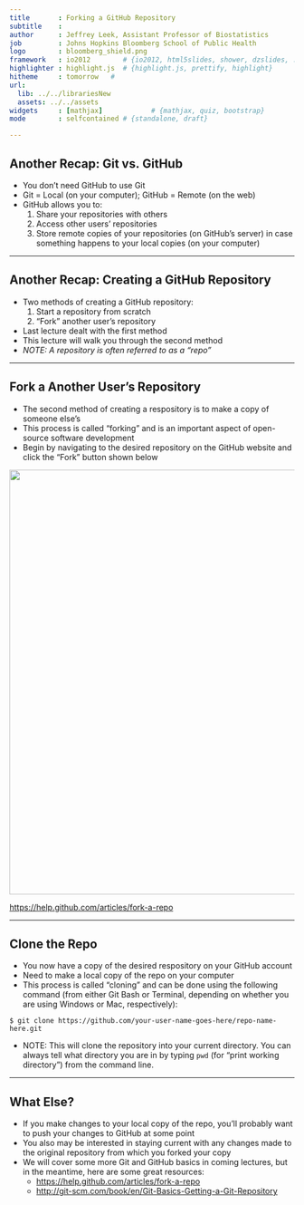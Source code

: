 ---
title       : Forking a GitHub Repository
subtitle    : 
author      : Jeffrey Leek, Assistant Professor of Biostatistics 
job         : Johns Hopkins Bloomberg School of Public Health
logo        : bloomberg_shield.png
framework   : io2012        # {io2012, html5slides, shower, dzslides, ...}
highlighter : highlight.js  # {highlight.js, prettify, highlight}
hitheme     : tomorrow   # 
url:
  lib: ../../librariesNew
  assets: ../../assets
widgets     : [mathjax]            # {mathjax, quiz, bootstrap}
mode        : selfcontained # {standalone, draft}

---

## Another Recap: Git vs. GitHub

* You don't need GitHub to use Git
* Git = Local (on your computer); GitHub = Remote (on the web)
* GitHub allows you to:
  1. Share your repositories with others
  2. Access other users' repositories
  3. Store remote copies of your repositories (on GitHub's server) in case something happens to your local copies (on your computer)

---

## Another Recap: Creating a GitHub Repository

* Two methods of creating a GitHub repository:
  1. Start a repository from scratch
  2. "Fork" another user's repository
* Last lecture dealt with the first method
* This lecture will walk you through the second method
* _NOTE: A repository is often referred to as a "repo"_

---

## Fork a Another User's Repository

* The second method of creating a respository is to make a copy of someone else's
* This process is called "forking" and is an important aspect of open-source software development
* Begin by navigating to the desired repository on the GitHub website and click the "Fork" button shown below

<img class=center src=../../assets/img/CreateRepo/Bootcamp-Fork.png width='750'/>

[https://help.github.com/articles/fork-a-repo](https://help.github.com/articles/fork-a-repo)

---

## Clone the Repo

* You now have a copy of the desired respository on your GitHub account
* Need to make a local copy of the repo on your computer
* This process is called "cloning" and can be done using the following command (from either Git Bash or Terminal, depending on whether you are using Windows or Mac, respectively):

```
$ git clone https://github.com/your-user-name-goes-here/repo-name-here.git
```

* NOTE: This will clone the repository into your current directory. You can always tell what directory you are in by typing `pwd` (for "print working directory") from the command line.

---

## What Else?

* If you make changes to your local copy of the repo, you'll probably want to push your changes to GitHub at some point
* You also may be interested in staying current with any changes made to the original repository from which you forked your copy
* We will cover some more Git and GitHub basics in coming lectures, but in the meantime, here are some great resources:
  * [https://help.github.com/articles/fork-a-repo](https://help.github.com/articles/fork-a-repo)
  * [http://git-scm.com/book/en/Git-Basics-Getting-a-Git-Repository](http://git-scm.com/book/en/Git-Basics-Getting-a-Git-Repository)